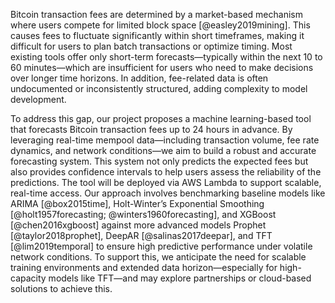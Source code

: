 Bitcoin transaction fees are determined by a market-based mechanism where users compete for limited block space [@easley2019mining]. This causes fees to fluctuate significantly within short timeframes, making it difficult for users to plan batch transactions or optimize timing. Most existing tools offer only short-term forecasts—typically within the next 10 to 60 minutes—which are insufficient for users who need to make decisions over longer time horizons. In addition, fee-related data is often undocumented or inconsistently structured, adding complexity to model development.

To address this gap, our project proposes a machine learning-based tool that forecasts Bitcoin transaction fees up to 24 hours in advance. By leveraging real-time mempool data—including transaction volume, fee rate dynamics, and network conditions—we aim to build a robust and accurate forecasting system. This system not only predicts the expected fees but also provides confidence intervals to help users assess the reliability of the predictions. The tool will be deployed via AWS Lambda to support scalable, real-time access. Our approach involves benchmarking baseline models like ARIMA [@box2015time], Holt-Winter's Exponential Smoothing [@holt1957forecasting; @winters1960forecasting], and XGBoost [@chen2016xgboost] against more advanced models Prophet [@taylor2018prophet], DeepAR [@salinas2017deepar], and TFT [@lim2019temporal] to ensure high predictive performance under volatile network conditions. To support this, we anticipate the need for scalable training environments and extended data horizon—especially for high-capacity models like TFT—and may explore partnerships or cloud-based solutions to achieve this.
